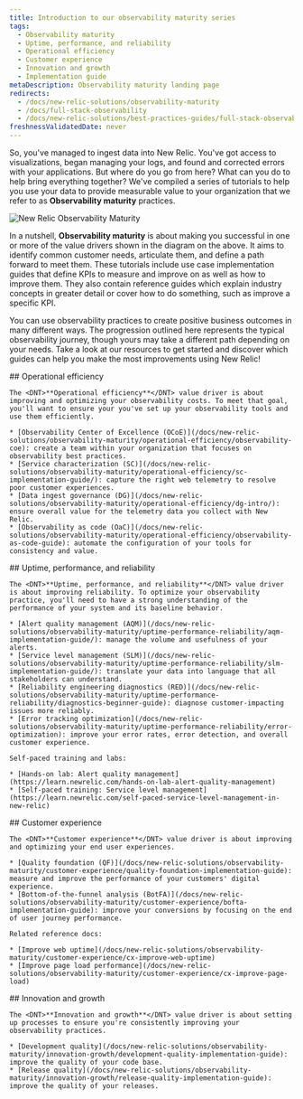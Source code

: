 ```yaml
---
title: Introduction to our observability maturity series
tags:
  - Observability maturity
  - Uptime, performance, and reliability
  - Operational efficiency
  - Customer experience
  - Innovation and growth
  - Implementation guide
metaDescription: Observability maturity landing page
redirects:
  - /docs/new-relic-solutions/observability-maturity
  - /docs/full-stack-observability
  - /docs/new-relic-solutions/best-practices-guides/full-stack-observability
freshnessValidatedDate: never
---
```


So, you've managed to ingest data into New Relic. You've got access to visualizations, began managing your logs, and found and corrected errors with your applications. But where do you go from here? What can you do to help bring everything together? We've compiled a series of tutorials to help you use your data to provide measurable value to your organization that we refer to as <DNT>**Observability maturity**</DNT> practices.

<img
  title="New Relic Observability Maturity"
  alt="New Relic Observability Maturity"
  src="/images/observability-maturity_diagram_oma-v-drivers.webp"
/>

In a nutshell, <DNT>**Observability maturity**</DNT> is about making you successful in one or more of the value drivers shown in the diagram on the above. It  aims to identify common customer needs, articulate them, and define a path forward to meet them. These tutorials include use case implementation guides that define KPIs to measure and improve on as well as how to improve them. They also contain reference guides which explain industry concepts in greater detail or cover how to do something, such as improve a specific KPI.

You can use observability practices to create positive business outcomes in many different ways. The progression outlined here represents the typical observability journey, though yours may take a different path depending on your needs. Take a look at our resources to get started and discover which guides can help you make the most improvements using New Relic!

<Steps>
  <Step>
    ## Operational efficiency

    The <DNT>**Operational efficiency**</DNT> value driver is about improving and optimizing your observability costs. To meet that goal, you'll want to ensure your you've set up your observability tools and use them efficiently.

    * [Observability Center of Excellence (OCoE)](/docs/new-relic-solutions/observability-maturity/operational-efficiency/observability-coe): create a team within your organization that focuses on observability best practices.
    * [Service characterization (SC)](/docs/new-relic-solutions/observability-maturity/operational-efficiency/sc-implementation-guide/): capture the right web telemetry to resolve poor customer experiences.
    * [Data ingest governance (DG)](/docs/new-relic-solutions/observability-maturity/operational-efficiency/dg-intro/): ensure overall value for the telemetry data you collect with New Relic.
    * [Observability as code (OaC)](/docs/new-relic-solutions/observability-maturity/operational-efficiency/observability-as-code-guide): automate the configuration of your tools for consistency and value.
  </Step>

  <Step>
    ## Uptime, performance, and reliability

    The <DNT>**Uptime, performance, and reliability**</DNT> value driver is about improving reliability. To optimize your observability practice, you'll need to have a strong understanding of the performance of your system and its baseline behavior.

    * [Alert quality management (AQM)](/docs/new-relic-solutions/observability-maturity/uptime-performance-reliability/aqm-implementation-guide/): manage the volume and usefulness of your alerts.
    * [Service level management (SLM)](/docs/new-relic-solutions/observability-maturity/uptime-performance-reliability/slm-implementation-guide/): translate your data into language that all stakeholders can understand.
    * [Reliability engineering diagnostics (RED)](/docs/new-relic-solutions/observability-maturity/uptime-performance-reliability/diagnostics-beginner-guide): diagnose customer-impacting issues more reliably.
    * [Error tracking optimization](/docs/new-relic-solutions/observability-maturity/uptime-performance-reliability/error-optimization): improve your error rates, error detection, and overall customer experience.

    Self-paced training and labs:

    * [Hands-on lab: Alert quality management](https://learn.newrelic.com/hands-on-lab-alert-quality-management)
    * [Self-paced training: Service level management](https://learn.newrelic.com/self-paced-service-level-management-in-new-relic)
  </Step>

  <Step>
    ## Customer experience

    The <DNT>**Customer experience**</DNT> value driver is about improving and optimizing your end user experiences.

    * [Quality foundation (QF)](/docs/new-relic-solutions/observability-maturity/customer-experience/quality-foundation-implementation-guide): measure and improve the performance of your customers' digital experience.
    * [Bottom-of-the-funnel analysis (BotFA)](/docs/new-relic-solutions/observability-maturity/customer-experience/bofta-implementation-guide): improve your conversions by focusing on the end of user journey performance.

    Related reference docs:

    * [Improve web uptime](/docs/new-relic-solutions/observability-maturity/customer-experience/cx-improve-web-uptime)
    * [Improve page load performance](/docs/new-relic-solutions/observability-maturity/customer-experience/cx-improve-page-load)
  </Step>

  <Step>
    ## Innovation and growth

    The <DNT>**Innovation and growth**</DNT> value driver is about setting up processes to ensure you're consistently improving your observability practices.

    * [Development quality](/docs/new-relic-solutions/observability-maturity/innovation-growth/development-quality-implementation-guide): improve the quality of your code base.
    * [Release quality](/docs/new-relic-solutions/observability-maturity/innovation-growth/release-quality-implementation-guide): improve the quality of your releases.
  </Step>
</Steps>
